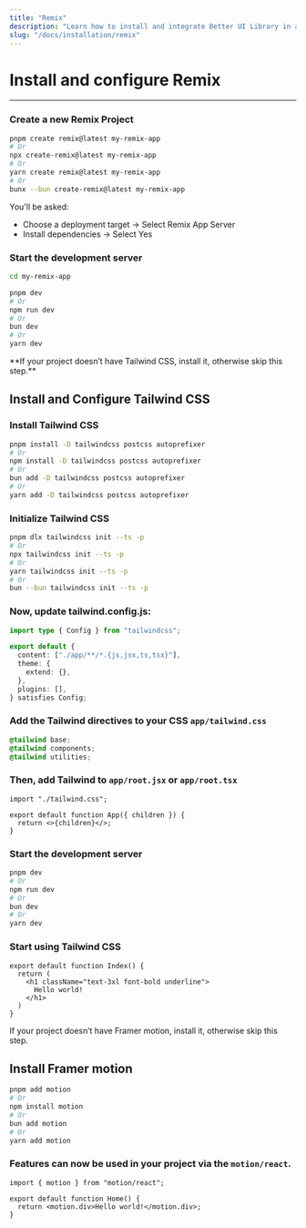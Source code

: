 ```yaml
---
title: "Remix"
description: "Learn how to install and integrate Better UI Library in a Remix project."
slug: "/docs/installation/remix"
---
```


# Install and configure Remix

---

### Create a new Remix Project

```bash title="Terminal"
pnpm create remix@latest my-remix-app
# Or
npx create-remix@latest my-remix-app
# Or
yarn create remix@latest my-remix-app
# Or
bunx --bun create-remix@latest my-remix-app
```

You'll be asked:

- Choose a deployment target → Select Remix App Server
- Install dependencies → Select Yes

### Start the development server

```bash title="Terminal"
cd my-remix-app

pnpm dev
# Or
npm run dev
# Or
bun dev
# Or
yarn dev
```

<Callout>
  **If your project doesn’t have Tailwind CSS, install it, otherwise skip this step.**
</Callout>

## Install and Configure Tailwind CSS

### Install Tailwind CSS

```bash title="Terminal"
pnpm install -D tailwindcss postcss autoprefixer
# Or
npm install -D tailwindcss postcss autoprefixer
# Or
bun add -D tailwindcss postcss autoprefixer
# Or
yarn add -D tailwindcss postcss autoprefixer
```

### Initialize Tailwind CSS

```bash title="Terminal"
pnpm dlx tailwindcss init --ts -p
# Or
npx tailwindcss init --ts -p
# Or
yarn tailwindcss init --ts -p
# Or
bun --bun tailwindcss init --ts -p
```

### Now, update tailwind.config.js:

```ts title="tailwind.config.ts"
import type { Config } from "tailwindcss";

export default {
  content: ["./app/**/*.{js,jsx,ts,tsx}"],
  theme: {
    extend: {},
  },
  plugins: [],
} satisfies Config;
```

### Add the Tailwind directives to your CSS `app/tailwind.css`

```css title="tailwind.css"
@tailwind base;
@tailwind components;
@tailwind utilities;
```

### Then, add Tailwind to `app/root.jsx` or `app/root.tsx`

```tsx
import "./tailwind.css";

export default function App({ children }) {
  return <>{children}</>;
}
```

### Start the development server

```bash title="Terminal"
pnpm dev
# Or
npm run dev
# Or
bun dev
# Or
yarn dev
```

### Start using Tailwind CSS

```tsx title="_index.tsx"
export default function Index() {
  return (
    <h1 className="text-3xl font-bold underline">
      Hello world!
    </h1>
  )
}
```

<Callout>
  If your project doesn’t have Framer motion, install it, otherwise skip this
  step.
</Callout>

## Install Framer motion

```bash title="Terminal"
pnpm add motion
# Or
npm install motion
# Or
bun add motion
# Or
yarn add motion
```

### Features can now be used in your project via the `motion/react`.

```tsx title="page.tsx"
import { motion } from "motion/react";

export default function Home() {
  return <motion.div>Hello world!</motion.div>;
}
```